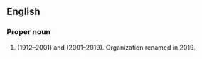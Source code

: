 ==English==

===Proper noun===
{{en-proper noun}}

# {{lb|en|sports|historical}} {{initialism of|en|w:International Amateur Athletics Federation|International Amateur Athletics Federation|nodot=1}} (1912–2001) and '''{{w|International Association of Athletics Federations}}''' (2001–2019). Organization renamed '''{{w|World Athletics}}''' in 2019.